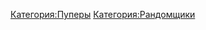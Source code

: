 {{Инфобокс для пуперов
|title2=Ainutorendru
|другие_ники=
|image3=[[Файл:Ainutorendru.jpg|thumb]]
|caption3=
|сферы_творчества=
|год_начала=
|image4=
|caption4=
|имя_фамилия=
|дата_рождения=
|место_проживания=
|ссылки=[https://www.youtube.com/user/Ainutorendru канал]
}}
[[Категория:Пуперы]]
[[Категория:Рандомщики]]
